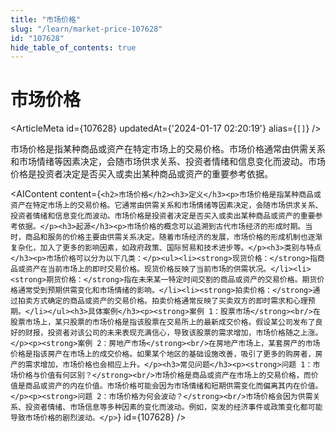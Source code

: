 ```yaml
---
title: "市场价格"
slug: "/learn/market-price-107628"
id: "107628"
hide_table_of_contents: true
---
```



# 市场价格

<ArticleMeta id={107628} updatedAt={'2024-01-17 02:20:19'} alias={`[]`} />
<div className='border-solid border-b border-t-0 my-4 border-[var(--ifm-color-gray-300)]' />

市场价格是指某种商品或资产在特定市场上的交易价格。市场价格通常由供需关系和市场情绪等因素决定，会随市场供求关系、投资者情绪和信息变化而波动。市场价格是投资者决定是否买入或卖出某种商品或资产的重要参考依据。

<AIContent content={`<h2>市场价格</h2><h3>定义</h3><p>市场价格是指某种商品或资产在特定市场上的交易价格。它通常由供需关系和市场情绪等因素决定，会随市场供求关系、投资者情绪和信息变化而波动。市场价格是投资者决定是否买入或卖出某种商品或资产的重要参考依据。</p><h3>起源</h3><p>市场价格的概念可以追溯到古代市场经济的形成时期。当时，商品和服务的价格主要由供需关系决定。随着市场经济的发展，市场价格的形成机制也逐渐复杂化，加入了更多的影响因素，如政府政策、国际贸易和技术进步等。</p><h3>类别与特点</h3><p>市场价格可以分为以下几类：</p><ul><li><strong>现货价格：</strong>指商品或资产在当前市场上的即时交易价格。现货价格反映了当前市场的供需状况。</li><li><strong>期货价格：</strong>指在未来某一特定时间交割的商品或资产的交易价格。期货价格通常受到预期供需变化和市场情绪的影响。</li><li><strong>拍卖价格：</strong>通过拍卖方式确定的商品或资产的交易价格。拍卖价格通常反映了买卖双方的即时需求和心理预期。</li></ul><h3>具体案例</h3><p><strong>案例 1：股票市场</strong><br/>在股票市场上，某只股票的市场价格是指该股票在交易所上的最新成交价格。假设某公司发布了良好的财报，投资者对该公司的未来表现充满信心，导致该股票的需求增加，市场价格随之上涨。</p><p><strong>案例 2：房地产市场</strong><br/>在房地产市场上，某套房产的市场价格是指该房产在市场上的成交价格。如果某个地区的基础设施改善，吸引了更多的购房者，房产的需求增加，市场价格也会相应上升。</p><h3>常见问题</h3><p><strong>问题 1：市场价格与价值有何区别？</strong><br/>市场价格是商品或资产在市场上的交易价格，而价值是商品或资产的内在价值。市场价格可能会因为市场情绪和短期供需变化而偏离其内在价值。</p><p><strong>问题 2：市场价格为何会波动？</strong><br/>市场价格会因为供需关系、投资者情绪、市场信息等多种因素的变化而波动。例如，突发的经济事件或政策变化都可能导致市场价格的剧烈波动。</p>`} id={107628} />
